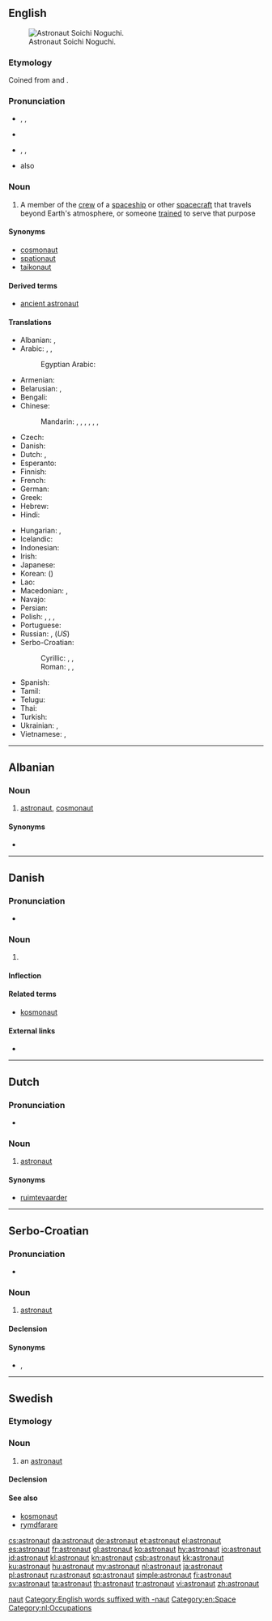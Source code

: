 {{also|Astronaut}}
==English==
{{wikipedia}}
[[Image:Soichi 20Noguchi em 20alta.jpg|thumb|right|Astronaut Soichi Noguchi.]]

===Etymology===
Coined from {{etyl|grc}} {{term|ἄστρον|sc=polytonic|tr=ástron||star|lang=grc}} and {{term|ναύτης|sc=polytonic|tr=naútēs||sailor|lang=grc}}.

===Pronunciation===
* {{a|Canada|US}} {{enPR|ăs'trənôt"}}, {{IPA|/ˈæstrəˌnɑt/}}, {{X-SAMPA|/"{str@%nAt/}}
* {{audio|en-ca-astronaut.ogg|Audio (CA)}}
* {{a|UK}}  {{enPR|ăs'trənôt"}}, {{IPA|/ˈæstɹəˌnɔːt/}}, {{X-SAMPA|/"{str@%nO:t/}}
* {{a|US}} also {{IPA|/ˈæstrəˌnɒ:t/}}

===Noun===
{{en-noun}}

# A member of the [[crew]] of a [[spaceship]] or other [[spacecraft]] that travels beyond Earth's atmosphere, or someone [[trained]] to serve that purpose

====Synonyms====
* [[cosmonaut]]
* [[spationaut]]
* [[taikonaut]]

====Derived terms====
* [[ancient astronaut]]

====Translations====
{{trans-top|member of the crew of a spaceship or other spacecraft, or someone trained for that purpose}}
* Albanian: {{t+|sq|astronaut}}, {{t-|sq|kosmonaut}}
* Arabic: {{t-|ar|رجل فضاء|m|tr=rájul faḍāʾ}},  {{t-|ar|رائد فضاء|m|tr=rāʾid faḍāʾ}},  {{t-|ar|ملاح فضائي|m|tr=mallāḥ faḍāʾiyy}}
*: Egyptian Arabic: {{tø|arz|رائد فضاء|m|tr=rāʾed faḍāʾ|sc=Arab}}
* Armenian: {{t-|hy|աստղագնաց|tr=astġagnac'}}
* Belarusian: {{t-|be|касманаўт|m|tr=kasmanáŭt|sc=Cyrl}}, {{t-|be|астранаўт|m|tr=astranáŭt|sc=Cyrl}}
* Bengali: {{t-|bn|নভোচারী|tr=nâbhocari|sc=Beng}}
* Chinese:
*: Mandarin: {{t+|cmn|太空人|tr=tàikōngrén|sc=Hani}},  {{t|cmn|宇航員|sc=Hani}},  {{t|cmn|宇航员|tr=yǔhángyuán|sc=Hani}},  {{t|cmn|航天員|sc=Hani}},  {{t|cmn|航天员|tr=hángtiānyuán|sc=Hani}},  {{t|cmn|宇宙飛行員|sc=Hani}},  {{t|cmn|宇宙飞行员|tr=yǔzhòu fēixíngyuán|sc=Hani}}
* Czech: {{t+|cs|kosmonaut|m}}
* Danish: {{t+|da|astronaut}}
* Dutch: {{t+|nl|ruimtevaarder|m}}, {{t+|nl|astronaut|m}}
* Esperanto: {{t-|eo|kosmonaŭto}}
* Finnish: {{t+|fi|astronautti}}
* French: {{t+|fr|astronaute|m}}
* German: {{t+|de|Astronaut|m}}
* Greek: {{t+|el|αστροναύτης|m|tr=astronáftis}}
* Hebrew: {{t-|he|טייס חלל|m|tr=tayás halál}}
* Hindi: {{t-|hi|अंतरिक्ष यात्री|tr=antarikṣ yātrī}}
{{trans-mid}}
* Hungarian: {{t+|hu|űrhajós}}, {{t-|hu|asztronauta}}
* Icelandic: {{t+|is|geimfari|m}}
* Indonesian: {{t+|id|astronot}}
* Irish: {{t-|ga|spásaire|m}}
* Japanese: {{t+|ja|宇宙飛行士|tr=うちゅうひこうし, uchū-hikōshi}}
* Korean: {{t+|ko|우주비행사|tr=uju-bihaengsa|sc=Hang}} ({{t+|ko|宇宙飛行士|sc=Hani}})
* Lao: {{t|lo|ນັກອາວະກາດ|sc=Laoo}}
* Macedonian: {{t|mk|космонаут|m|tr=kosmonáut|sc=Cyrl}}, {{t|mk|астронаут|m|tr=astronáut|sc=Cyrl}}
* Navajo: {{tø|nv|wótáahgoo ałnaaʼáłtʼahiʼ‎‎}}
* Persian: {{t+|fa|فضانورد|tr=fazâ-navard}}
* Polish: {{t+|pl|astronauta|m}}, {{t-|pl|astronautka|f}}, {{t-|pl|kosmonauta|m}}, {{t+|pl|kosmonautka|f}}
* Portuguese: {{t+|pt|astronauta|m|f}}
* Russian: {{t+|ru|космонавт|m|tr=kosmonávt}}, {{t+|ru|астронавт|m|tr=astronávt}} (''US'')
* Serbo-Croatian:
*: Cyrillic: {{t-|sh|астронаут|m|alt=астрона̀ут|sc=Cyrl}}, {{t-|sh|козмонаут|m|alt=козмона̀ут|sc=Cyrl}}, {{t-|sh|космонаут|m|alt=космона̀ут|sc=Cyrl}}
*: Roman: {{t-|sh|astronaut|m|alt=astronàut}}, {{t-|sh|kozmonaut|m|alt=kozmonàut}}, {{t-|sh|kosmonaut|m|alt=kosmonàut}}
* Spanish: {{t+|es|astronauta|m|f}}
* Tamil: {{t-|ta|விண்ணோடி}}
* Telugu: {{t+|te|వ్యోమగామి|tr=wyoomagaami}}
* Thai: {{t-|th|นักบินอวกาศ|tr=nákbinawakaad}}
* Turkish: {{t+|tr|astronot}}
* Ukrainian: {{t-|uk|космонавт|m|tr=kosmonávt|sc=Cyrl}}, {{t+|uk|астронавт|m|tr=astronávt|sc=Cyrl}}
* Vietnamese: {{t-|vi|nhà du hành vũ trụ}},  {{t-|vi|phi hành gia}}
{{trans-bottom}}

[[Category:English words prefixed with astro-|naut]]
[[Category:English words suffixed with -naut]]
[[Category:en:Space]]

----

==Albanian==

===Noun===
{{head|sq|noun}}

# [[#English|astronaut]], [[cosmonaut]]

====Synonyms====
* {{l|sq|kosmonaut}}

----

==Danish==

===Pronunciation===
* {{IPA|/astronavt/|[asd̥ʁoˈnɑwˀd̥]|lang=da}}

===Noun===
{{da-noun|en|er}}

# {{l|en|astronaut}}

====Inflection====
{{da-noun-infl|en|er}}

====Related terms====
* [[kosmonaut]]

====External links====
* {{pedialite|lang=da}}

----

==Dutch==

===Pronunciation===
* {{audio|Nl-astronaut.ogg|Audio}}

===Noun===
{{nl-noun|m|astronauten|astronautje}}

# [[#English|astronaut]]

====Synonyms====
* [[ruimtevaarder]]

[[Category:nl:Occupations]]

----

==Serbo-Croatian==

===Pronunciation===
* {{IPA|/astronǎut/|lang=sh}}

===Noun===
{{sh-noun|g=m|head=astronàut|r|астронаут|астрона̀ут}}

# [[#English|astronaut]]

====Declension====
{{sh-decl-noun
|astronaut|astronauti
|astronauta|astronauta
|astronautu|astronautima
|astronauta|astronaute
|astronaute|astronauti
|astronautu|astronautima
|astronautom|astronautima
}}

====Synonyms====
* {{sense|astronaut}} {{l|sh|kozmonaut|kozmonàut}}, {{l|sh|kosmonaut|kosmonàut}}

----

==Swedish==

===Etymology===
{{confix|astro|naut|lang=sv}}

===Noun===
{{sv-noun|g=c}}

# an [[#English|astronaut]]

====Declension====
{{sv-noun-reg-er}}

====See also====
* [[kosmonaut]]
* [[rymdfarare]]

[[cs:astronaut]]
[[da:astronaut]]
[[de:astronaut]]
[[et:astronaut]]
[[el:astronaut]]
[[es:astronaut]]
[[fr:astronaut]]
[[gl:astronaut]]
[[ko:astronaut]]
[[hy:astronaut]]
[[io:astronaut]]
[[id:astronaut]]
[[kl:astronaut]]
[[kn:astronaut]]
[[csb:astronaut]]
[[kk:astronaut]]
[[ku:astronaut]]
[[hu:astronaut]]
[[my:astronaut]]
[[nl:astronaut]]
[[ja:astronaut]]
[[pl:astronaut]]
[[ru:astronaut]]
[[sq:astronaut]]
[[simple:astronaut]]
[[fi:astronaut]]
[[sv:astronaut]]
[[ta:astronaut]]
[[th:astronaut]]
[[tr:astronaut]]
[[vi:astronaut]]
[[zh:astronaut]]